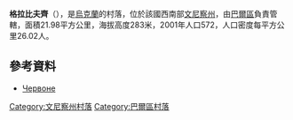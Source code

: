 {{coord|48|51|40|N|27|53|21|E|scale:30000|display=title}}

'''格拉比夫齊'''（{{lang-uk|Грабівці}}），是[[烏克蘭|烏克蘭]]的村落，位於該國西南部[[文尼察州|文尼察州]]，由[[巴爾區|巴爾區]]負責管轄，面積21.98平方公里，海拔高度283米，2001年人口572，人口密度每平方公里26.02人。

==參考資料==
* [http://w1.c1.rada.gov.ua/pls/z7503/A005?rdat1=31.03.2014&rf7571=1385 Червоне]

[[Category:文尼察州村落|Category:文尼察州村落]]
[[Category:巴爾區村落|Category:巴爾區村落]]


{{Vinnytsia-geo-stub}}